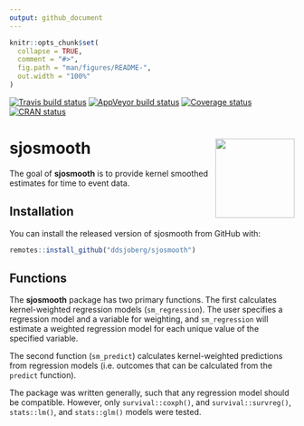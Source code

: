 ```yaml
---
output: github_document
---
```


<!-- README.md is generated from README.Rmd. Please edit that file -->

```r
knitr::opts_chunk$set(
  collapse = TRUE,
  comment = "#>",
  fig.path = "man/figures/README-",
  out.width = "100%"
)
```

[![Travis build status](https://travis-ci.org/ddsjoberg/sjosmooth.svg?branch=master)](https://travis-ci.org/ddsjoberg/sjosmooth)
[![AppVeyor build status](https://ci.appveyor.com/api/projects/status/github/ddsjoberg/sjosmooth?branch=master&svg=true)](https://ci.appveyor.com/project/ddsjoberg/sjosmooth)
[![Coverage status](https://codecov.io/gh/ddsjoberg/sjosmooth/branch/master/graph/badge.svg)](https://codecov.io/github/ddsjoberg/sjosmooth?branch=master)
[![CRAN status](https://www.r-pkg.org/badges/version/sjosmooth)](https://cran.r-project.org/package=sjosmooth)

# sjosmooth <img src="man/figures/logo.png" align="right" height=140/>

The goal of **sjosmooth** is to provide kernel smoothed estimates for time to event data.

## Installation

You can install the released version of sjosmooth from GitHub with:

``` r
remotes::install_github("ddsjoberg/sjosmooth")
```

## Functions

The **sjosmooth** package has two primary functions.  The first calculates kernel-weighted regression models (`sm_regression`).  The user specifies a regression model and a variable for weighting, and `sm_regression` will estimate a weighted regression model for each unique value of the specified variable.

The second function (`sm_predict`) calculates kernel-weighted predictions from regression models (i.e. outcomes that can be calculated from the `predict` function).

The package was written generally, such that any regression model should be compatible.  However, only `survival::coxph()`, and `survival::survreg()`, `stats::lm()`, and `stats::glm()` models were tested.

